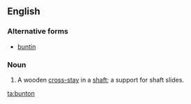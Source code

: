 ==English==

===Alternative forms===
* [[buntin]]

===Noun===
{{en-noun}}

# A wooden [[cross-stay]] in a [[shaft]]; a support for shaft slides.

[[ta:bunton]]